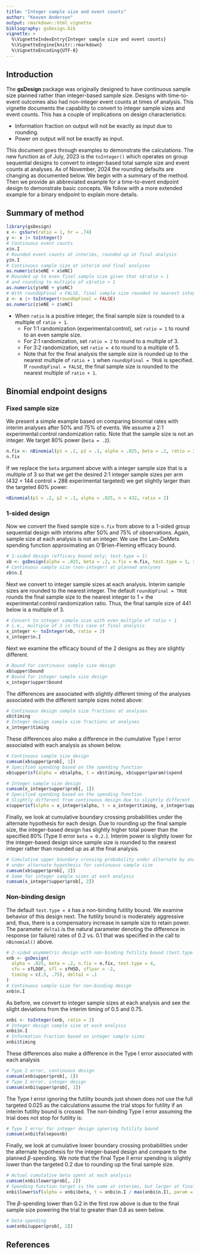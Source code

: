 ```yaml
---
title: "Integer sample size and event counts"
author: "Keaven Anderson"
output: rmarkdown::html_vignette
bibliography: gsDesign.bib
vignette: >
  %\VignetteIndexEntry{Integer sample size and event counts}
  %\VignetteEngine{knitr::rmarkdown}
  %\VignetteEncoding{UTF-8}
---
```


## Introduction

The **gsDesign** package was originally designed to have continuous sample size planned rather than integer-based sample size.
Designs with time-to-event outcomes also had non-integer event counts at times of analysis.
This vignette  documents the capability to convert to integer sample sizes and event counts.
This has a couple of implications on design characteristics:

- Information fraction on output will not be exactly as input due to rounding.
- Power on output will not be exactly as input.

This document goes through examples to demonstrate the calculations.
The new function as of July, 2023 is the `toInteger()` which operates on group sequential designs to convert to integer-based total sample size and event counts at analyses.
As of November, 2024 the rounding defaults are changing as documented below.
We begin with a summary of the method.
Then we provide an abbreviated example for a time-to-event endpoint design to demonstrate basic concepts.
We follow with a more extended example for a binary endpoint to explain more details.

## Summary of method

```r
library(gsDesign)
x <- gsSurv(ratio = 1, hr = .74)
y <- x |> toInteger()
# Continuous event counts
x$n.I
# Rounded event counts at interims, rounded up at final analysis
y$n.I
# Continuous sample size at interim and final analyses
as.numeric(x$eNE + x$eNC)
# Rounded up to even final sample size given that x$ratio = 1
# and rounding to multiple of x$ratio + 1
as.numeric(y$eNE + y$eNC)
# With roundUpFinal = FALSE, final sample size rounded to nearest integer
z <- x |> toInteger(roundUpFinal = FALSE)
as.numeric(z$eNE + z$eNC)
```


- When `ratio` is a positive integer, the final sample size is rounded to a multiple of `ratio + 1`.
  - For 1:1 randomization (experimental:control), set `ratio = 1` to round to an even sample size.
  - For 2:1 randomization, set `ratio = 2` to round to a multiple of 3.
  - For 3:2 randomization, set `ratio = 4` to round to a multiple of 5.
  - Note that for the final analysis the sample size is rounded up to the nearest multiple of `ratio + 1` when `roundUpFinal = TRUE` is specified. If `roundUpFinal = FALSE`, the final sample size is rounded to the nearest multiple of `ratio + 1`.
  

## Binomial endpoint designs

### Fixed sample size

We present a simple example based on comparing binomial rates with interim analyses after 50% and 75% of events. We assume a 2:1 experimental:control randomization ratio. Note that the sample size is not an integer. We target 80% power (`beta = .2`).

```r
n.fix <- nBinomial(p1 = .2, p2 = .1, alpha = .025, beta = .2, ratio = 2)
n.fix
```
If we replace the `beta` argument above with a integer sample size that is a multiple of 3 so that we get the desired 2:1 integer sample sizes per arm (432 = 144 control + 288 experimental targeted) we get slightly larger than the targeted 80% power:

```r
nBinomial(p1 = .2, p2 = .1, alpha = .025, n = 432, ratio = 2)
```

### 1-sided design

Now we convert the fixed sample size `n.fix` from above to a 1-sided group sequential design  with interims after 50% and 75% of observations. Again, sample size at each analysis is not an integer. We use the Lan-DeMets spending function approximating an O'Brien-Fleming efficacy bound.

```r
# 1-sided design (efficacy bound only; test.type = 1)
xb <- gsDesign(alpha = .025, beta = .2, n.fix = n.fix, test.type = 1, sfu = sfLDOF, timing = c(.5, .75))
# Continuous sample size (non-integer) at planned analyses
xb$n.I
```
Next we convert to integer sample sizes at each analysis. Interim sample sizes are rounded to the nearest integer.
The default `roundUpFinal = TRUE` rounds the final sample size to the nearest integer to 1 + the experimental:control randomization ratio. Thus, the final sample size of 441 below is a multiple of 3.

```r
# Convert to integer sample size with even multiple of ratio + 1
# i.e., multiple of 3 in this case at final analysis
x_integer <- toInteger(xb, ratio = 2)
x_integer$n.I
```

Next we examine the efficacy bound of the 2 designs as they are slightly different.

```r
# Bound for continuous sample size design
xb$upper$bound
# Bound for integer sample size design
x_integer$upper$bound
```

The differences are associated with slightly different timing of the analyses associated with the different sample sizes noted above:

```r
# Continuous design sample size fractions at analyses
xb$timing
# Integer design sample size fractions at analyses
x_integer$timing
```

These differences also make a difference in the cumulative Type I error associated with each analysis as shown below.


```r
# Continuous sample size design
cumsum(xb$upper$prob[, 1])
# Specified spending based on the spending function
xb$upper$sf(alpha = xb$alpha, t = xb$timing, xb$upper$param)$spend
```

```r
# Integer sample size design
cumsum(x_integer$upper$prob[, 1])
# Specified spending based on the spending function
# Slightly different from continuous design due to slightly different information fraction
x$upper$sf(alpha = x_integer$alpha, t = x_integer$timing, x_integer$upper$param)$spend
```
Finally, we look at cumulative boundary crossing probabilities under the alternate hypothesis for each design.
Due to rounding up the final sample size, the integer-based design has slightly higher total power than the specified 80% (Type II error `beta = 0.2.`).
Interim power is slightly lower for the integer-based design since sample size is rounded to the nearest integer rather than rounded up as at the final analysis.

```r
# Cumulative upper boundary crossing probability under alternate by analysis
# under alternate hypothesis for continuous sample size
cumsum(xb$upper$prob[, 2])
# Same for integer sample sizes at each analysis
cumsum(x_integer$upper$prob[, 2])
```

### Non-binding design

The default `test.type = 4` has a non-binding futility bound. We examine behavior of this design next.
The futility bound is moderately aggressive and, thus, there is a compensatory increase in sample size to retain power.
The parameter `delta1` is the natural parameter denoting the difference in response (or failure) rates of 0.2 vs. 0.1 that was specified in the call to `nBinomial()` above.

```r
# 2-sided asymmetric design with non-binding futility bound (test.type = 4)
xnb <- gsDesign(
  alpha = .025, beta = .2, n.fix = n.fix, test.type = 4,
  sfu = sfLDOF, sfl = sfHSD, sflpar = -2,
  timing = c(.5, .75), delta1 = .1
)
# Continuous sample size for non-binding design
xnb$n.I
```

As before, we convert to integer sample sizes at each analysis and see the slight deviations from the interim timing of 0.5 and 0.75.

```r
xnbi <- toInteger(xnb, ratio = 2)
# Integer design sample size at each analysis
xnbi$n.I
# Information fraction based on integer sample sizes
xnbi$timing
```

These differences also make a difference in the Type I error associated with each analysis

```r
# Type I error, continuous design
cumsum(xnb$upper$prob[, 1])
# Type I error, integer design
cumsum(xnbi$upper$prob[, 1])
```

The Type I error ignoring the futility bounds just shown does not use the full targeted 0.025 as the calculations assume the trial stops for futility if an interim futility bound is crossed.
The non-binding Type I error assuming the trial does not stop for futility is:

```r
# Type I error for integer design ignoring futility bound
cumsum(xnbi$falseposnb)
```

Finally, we look at cumulative lower boundary crossing probabilities under the alternate hypothesis for the integer-based design and compare to the planned $\beta$-spending.
We note that the final Type II error spending is slightly lower than the targeted 0.2 due to rounding up the final sample size.

```r
# Actual cumulative beta spent at each analysis
cumsum(xnbi$lower$prob[, 2])
# Spending function target is the same at interims, but larger at final
xnbi$lower$sf(alpha = xnbi$beta, t = xnbi$n.I / max(xnbi$n.I), param = xnbi$lower$param)$spend
```

The $\beta$-spending lower than 0.2 in the first row above is due to the final sample size powering the trial to greater than 0.8 as seen below.

```r
# beta-spending
sum(xnbi$upper$prob[, 2])
```

## References
